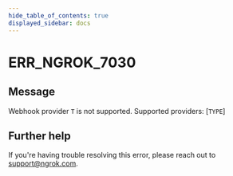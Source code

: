 ```yaml
---
hide_table_of_contents: true
displayed_sidebar: docs
---
```



# ERR_NGROK_7030

## Message

Webhook provider `T` is not supported. Supported providers: [`TYPE`]

<ErrorDetails error="err_ngrok_7030" />

## Further help

If you're having trouble resolving this error, please reach out to [support@ngrok.com](mailto:support@ngrok.com?subject=Help%20with%20ERR_NGROK_7030).

